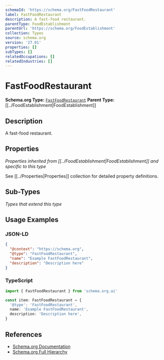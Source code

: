 ```yaml
---
schemaId: 'https://schema.org/FastFoodRestaurant'
label: FastFoodRestaurant
description: A fast-food restaurant.
parentType: FoodEstablishment
parentUrl: 'https://schema.org/FoodEstablishment'
collection: Types
source: schema.org
version: '27.01'
properties: []
subTypes: []
relatedOccupations: []
relatedIndustries: []
---
```

# FastFoodRestaurant

**Schema.org Type:** [`FastFoodRestaurant`](https://schema.org/FastFoodRestaurant)
**Parent Type:** [[../FoodEstablishment|FoodEstablishment]]

## Description

A fast-food restaurant.

## Properties

*Properties inherited from [[../FoodEstablishment|FoodEstablishment]] and specific to this type*

See [[../Properties|Properties]] collection for detailed property definitions.

## Sub-Types

*Types that extend this type*

## Usage Examples

### JSON-LD

```json
{
  "@context": "https://schema.org",
  "@type": "FastFoodRestaurant",
  "name": "Example FastFoodRestaurant",
  "description": "Description here"
}
```

### TypeScript

```typescript
import { FastFoodRestaurant } from 'schema.org.ai'

const item: FastFoodRestaurant = {
  '@type': 'FastFoodRestaurant',
  name: 'Example FastFoodRestaurant',
  description: 'Description here',
}
```

## References

- [Schema.org Documentation](https://schema.org/FastFoodRestaurant)
- [Schema.org Full Hierarchy](https://schema.org/docs/full.html)
